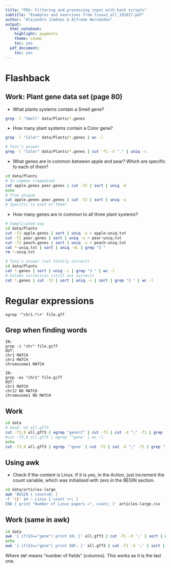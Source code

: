 ```yaml
---
title: "PDS: Filtering and processing input with bash scripts"
subtitle: "Examples and exercises from linux2_all_191017.pdf"
author: "Alejandro Jiménez & Alfredo Hernández"
output:
  html_notebook:
    highlight: pygments
    theme: cosmo
    toc: yes
  pdf_document:
    toc: yes
---
```


# Flashback

## Work: Plant gene data set (page 80)

- What plants systems contain a Smell gene?
```bash
grep -l "Smell" data/Plants/*.genes
```

- How many plant systems contain a Color gene?
```bash
grep -l "Color" data/Plants/*.genes | wc -l
```
```bash
# Toni's answer
grep -l "Color" data/Plants/*.genes | cut -f1 -d "." | uniq -c
```
- What genes are in common between apple and pear? Which are specific to each of them?
```bash
cd data/Plants
# In common (repeated)
cat apple.genes pear.genes | cut -f2 | sort | uniq -d
echo
# True unique
cat apple.genes pear.genes | cut -f2 | sort | uniq -u
# Specific to each of them?
```
- How many genes are in common to all three plant systems?
```bash
# Complicated way
cd data/Plants
cut -f2 apple.genes | sort | uniq -u > apple-uniq.txt
cut -f2 pear.genes | sort | uniq -u > pear-uniq.txt
cut -f2 peach.genes | sort | uniq -u > peach-uniq.txt
cat *-uniq.txt | sort | uniq -dc | grep "3 "
rm *-uniq.txt
```
```bash
# Toni's answer (not totally correct)
cd data/Plants
cat *.genes | sort | uniq -c | grep "3 " | wc -l
# Column correction (still not correct)
cat *.genes | cut -f2 | sort | uniq -c | sort | grep "3 " | wc -l
```

# Regular expressions

```
egrep '^chr1.*\+' file.gff
```

## Grep when finding words
```
IN:
grep -i "chr" file.giff
OUT:
chr1 MATCH
chr2 MATCH
chromosome1 MATCH
```

```
IN:
grep -wi "chr1" file.giff
OUT:
chr1 MATCH
chr12 NO MATCH
chromosome1 NO MATCH
```

## Work
```bash
cd data
# head -n2 all.gff3
cut -f3,9 all.gff3 | egrep "gene\t" | cut -f2 | cut -d ";" -f1 | grep "ID=" | sort | uniq -u | wc -l
#cut -f3,9 all.gff3 | egrep '^gene' | wc -l 
echo 
cut -f3,9 all.gff3 | egrep '^gene' | cut -f2 | cut -d ";" -f1 | grep "ID=" | sort | uniq -u | wc -l
```

## Using awk
- Check if the content is Linux. If it is yes, in the Action, just increment the count variable, which was initialised with zero in the BEGIN section.

```bash
cd data/articles-large
awk 'BEGIN { count=0; }
-F '\t' $4 ~ Linux { count ++; }
END { print "Number of Linux papers =", count; }' articles-large.csv
```

## Work (same in awk)

```bash
cd data
awk '{ if($3=="gene") print $9; }' all.gff3 | cut -f1 -d ';' | sort | uniq | wc -l
echo
awk '{ if($3=="gene") print $NF; }' all.gff3 | cut -f1 -d ';' | sort | uniq | wc -l

```
Where `$NF` means "number of fields" (columns). This works as it is the last one.

